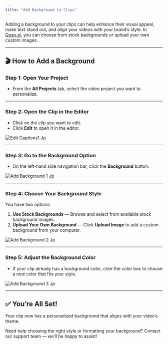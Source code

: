 ```yaml
---
title: "Add Background to Clips"
---
```


Adding a background to your clips can help enhance their visual appeal, make text stand out, and align your videos with your brand’s style. In [Quso.ai](http://Quso.ai), you can choose from stock backgrounds or upload your own custom images.

---

## 🎬 How to Add a Background

### **Step 1: Open Your Project**

- From the **All Projects** tab, select the video project you want to personalize.

---

### **Step 2: Open the Clip in the Editor**

- Click on the clip you want to edit.
- Click **Edit** to open it in the editor.

![Edit Captions1 Jp](/images/edit-captions1.jpg)

---

### **Step 3: Go to the Background Option**

- On the left-hand side navigation bar, click the **Background** button.

![Add Background 1 Jp](/images/add-background-1.jpg)

---

### **Step 4: Choose Your Background Style**

You have two options:

1. **Use Stock Backgrounds** — Browse and select from available stock background images.
2. **Upload Your Own Background** — Click **Upload Image** to add a custom background from your computer.

![Add Background 2 Jp](/images/add-background-2.jpg)

---

### **Step 5: Adjust the Background Color**

- If your clip already has a background color, click the color box to choose a new color that fits your style.

![Add Background 3 Jp](/images/add-background-3.jpg)

---

## ✅ You’re All Set\!

Your clip now has a personalized background that aligns with your video’s theme.

Need help choosing the right style or formatting your background? Contact our support team — we’ll be happy to assist\!